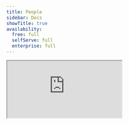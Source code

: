 ```yaml
---
title: People
sidebar: Docs
showTitle: true
availability:
  free: full
  selfServe: full
  enterprise: full
---
```



<iframe
    src="https://www.youtube-nocookie.com/embed/2jQco8hEvTI?start=295"
    className="rounded shadow-xl"
/>

People in PostHog represent users who do events. Every event has a `distinct_id` representing a person attached to it. Depending on your person profile processing configuration, these persons may also have profiles in PostHog you can view by clicking on the [People tab](https://us.posthog.com/persons). 

Person profiles and user properties enable:

- Filtering on user properties
- Merging identities across `distinct_id` values (i.e. merging an anonymous user with a logged in user)
- Cohort creation
- Feature flag, experimentation, and survey targeting on user properties
- Tracking initial UTM values and referrers across anonymous and identified users

Beyond this, there are many use cases that don't require person profiles. Some examples:

- Tracking a marketing website
- B2C apps where users don't sign up or log in
- High volume API server events

For backward compatibility and to make sure we don't drop person information accidentally, person profile processing is enabled by default for configs without any option set. We also capture person profiles for all events where the user distinct ID already has a person profile created, regardless of the `person_profiles` config option.

> **Note:** Since we changed our data structure to enable the removal of person profiles, any `distinct_id` created before May 2024 will have a person profile created for them. This means all of their events will be counted as events with person properties.

## Capturing person profiles

By default, PostHog captures events with person profiles. To change this in the JavaScript Web configuration, change the `person_profiles` config option with one of the three options:


<PersonProfilesJSConfig />

Other SDKs and the API can pass the `$process_person_profile` property on events. Again, person profiles are enabled by default, but you can disable this by setting the property to `false`.

```node
client.capture({
    distinctId: 'distinct_id_of_the_user',
    event: 'movie_played',
    properties: {
        $process_person_profile: false,
    },
})
```

## Viewing person profiles

Clicking on a person opens their profile and shows all their properties.

<ProductScreenshot
    imageLight={personProfileLight}
    imageDark = {personProfileDark}
    alt="Person profile" 
    classes="rounded"
/>

- **Events** shows all the events a person has triggered, which you can search and filter to find specific events.

- **Recordings** shows all session replays a person has generated. Note this is subject to the retention policy of your plan, so people who haven't been active recently may have none.

- **Cohorts** shows all the cohorts a person belongs to.

- **Related groups:** shows groups (e.g. organizations, projects, and instances) a person belongs to.

- **Feature flags:** shows all feature flags that are enabled for a person.

- **History:** shows any manual changes that have been made to the person's profile.

## Deleting person data

- Select 'Persons' from the left-hand menu
- Search for the person via their unique ID. For example, their email
- Click on the person's ID
- Click 'Delete person' to remove them and all their associated data from the PostHog instance. You will be prompted to confirm this action.

## Deleting person data with the API

You can also delete persons data via the API. See the [Data Deletion docs](/docs/privacy/data-deletion) for more information.
